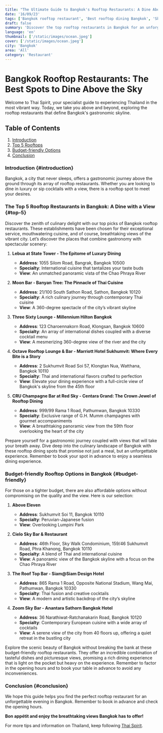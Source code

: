```yaml
---
title: "The Ultimate Guide to Bangkok's Rooftop Restaurants: A Dine Above the Sky"
date: '16/09/23'
tags: ['Bangkok rooftop restaurant', 'Best rooftop dining Bangkok', 'Sky-high restaurants Bangkok', 'Bangkok nightlife', 'Luxury dining Bangkok', 'Affordable rooftops Bangkok', 'Panoramic views Bangkok']
draft: false
summary: 'Discover the top rooftop restaurants in Bangkok for an unforgettable gastronomic experience with breathtaking views.'
language: 'en'
thumbnail: ['/static/images/ocean.jpeg']
cover: ['/static/images/ocean.jpeg']
city: 'Bangkok'
area: 'All'
category: 'Restaurant'
---
```


# Bangkok Rooftop Restaurants: The Best Spots to Dine Above the Sky

Welcome to Thai Spirit, your specialist guide to experiencing Thailand in the most vibrant way. Today, we take you above and beyond, exploring the rooftop restaurants that define Bangkok's gastronomic skyline.

## Table of Contents

1. [Introduction](#introduction)
2. [Top 5 Rooftops](#top-5)
3. [Budget-friendly Options](#budget-friendly)
4. [Conclusion](#conclusion)

### Introduction {#introduction}

Bangkok, a city that never sleeps, offers a gastronomic journey above the ground through its array of rooftop restaurants. Whether you are looking to dine in luxury or sip cocktails with a view, there is a rooftop spot to meet your desires.

### The Top 5 Rooftop Restaurants in Bangkok: A Dine with a View {#top-5}

Discover the zenith of culinary delight with our top picks of Bangkok rooftop restaurants. These establishments have been chosen for their exceptional service, mouthwatering cuisine, and of course, breathtaking views of the vibrant city. Let’s discover the places that combine gastronomy with spectacular scenery:

1. **Lebua at State Tower - The Epitome of Luxury Dining**
   
   - **Address**: 1055 Silom Road, Bangrak, Bangkok 10500
   - **Specialty**: International cuisine that tantalizes your taste buds
   - **View**: An unmatched panoramic vista of the Chao Phraya River

2. **Moon Bar - Banyan Tree: The Pinnacle of Thai Cuisine**
   
   - **Address**: 21/100 South Sathon Road, Sathon, Bangkok 10120
   - **Specialty**: A rich culinary journey through contemporary Thai cuisine
   - **View**: A 360-degree spectacle of the city’s vibrant skyline

3. **Three Sixty Lounge - Millennium Hilton Bangkok**
   
   - **Address**: 123 Charoennakorn Road, Klongsan, Bangkok 10600
   - **Specialty**: An array of international dishes coupled with a diverse cocktail menu
   - **View**: A mesmerizing 360-degree view of the river and the city 

4. **Octave Rooftop Lounge & Bar - Marriott Hotel Sukhumvit: Where Every Bite is a Story**
   
   - **Address**: 2 Sukhumvit Road Soi 57, Klongtan Nua, Watthana, Bangkok 10110
   - **Specialty**: Thai and international flavors crafted to perfection
   - **View**: Elevate your dining experience with a full-circle view of Bangkok's skyline from the 45th floor

5. **CRU Champagne Bar at Red Sky - Centara Grand: The Crown Jewel of Rooftop Dining**
   
   - **Address**: 999/99 Rama 1 Road, Pathumwan, Bangkok 10330
   - **Specialty**: Exclusive range of G.H. Mumm champagnes with gourmet accompaniments
   - **View**: A breathtaking panoramic view from the 59th floor overlooking the heart of the city

Prepare yourself for a gastronomic journey coupled with views that will take your breath away. Dive deep into the culinary landscape of Bangkok with these rooftop dining spots that promise not just a meal, but an unforgettable experience. Remember to book your spot in advance to enjoy a seamless dining experience.

### Budget-friendly Rooftop Options in Bangkok {#budget-friendly}

For those on a tighter budget, there are also affordable options without compromising on the quality and the view. Here is our selection:

1. **Above Eleven**
   
   - **Address**: Sukhumvit Soi 11, Bangkok 10110
   - **Specialty**: Peruvian-Japanese fusion
   - **View**: Overlooking Lumpini Park

2. **Cielo Sky Bar & Restaurant**
   
   - **Address**: 46th Floor, Sky Walk Condominium, 159/46 Sukhumvit Road, Phra Khanong, Bangkok 10110
   - **Specialty**: A blend of Thai and international cuisine
   - **View**: A panoramic view of the Bangkok skyline with a focus on the Chao Phraya River

3. **The Roof Top Bar - Siam@Siam Design Hotel**
   
   - **Address**: 865 Rama 1 Road, Opposite National Stadium, Wang Mai, Pathumwan, Bangkok 10330
   - **Specialty**: Thai fusion and creative cocktails
   - **View**: A modern and artistic backdrop of the city’s skyline

4. **Zoom Sky Bar - Anantara Sathorn Bangkok Hotel**
   
   - **Address**: 36 Narathiwat-Ratchanakarin Road, Bangkok 10120
   - **Specialty**: Contemporary European cuisine with a wide array of cocktails
   - **View**: A serene view of the city from 40 floors up, offering a quiet retreat in the bustling city

Explore the scenic beauty of Bangkok without breaking the bank at these budget-friendly rooftop restaurants. They offer an incredible combination of tasteful dishes and picturesque views, promising a rich dining experience that is light on the pocket but heavy on the experience. Remember to factor in the opening hours and to book your table in advance to avoid any inconveniences.

### Conclusion {#conclusion}

We hope this guide helps you find the perfect rooftop restaurant for an unforgettable evening in Bangkok. Remember to book in advance and check the opening hours.

**Bon appétit and enjoy the breathtaking views Bangkok has to offer!**

For more tips and information on Thailand, keep following [Thai Spirit](www.thaispirit.net).

